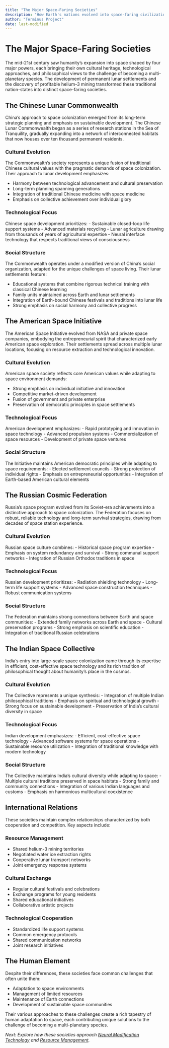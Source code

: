 ```yaml
---
title: "The Major Space-Faring Societies"
description: "How Earth's nations evolved into space-faring civilizations"
author: "Terminus Project"
date: last-modified
---
```


# The Major Space-Faring Societies

The mid-21st century saw humanity's expansion into space shaped by four major powers, each bringing their own cultural heritage, technological approaches, and philosophical views to the challenge of becoming a multi-planetary species. The development of permanent lunar settlements and the discovery of profitable helium-3 mining transformed these traditional nation-states into distinct space-faring societies.

## The Chinese Lunar Commonwealth

China's approach to space colonization emerged from its long-term strategic planning and emphasis on sustainable development. The Chinese Lunar Commonwealth began as a series of research stations in the Sea of Tranquility, gradually expanding into a network of interconnected habitats that now houses over ten thousand permanent residents.

### Cultural Evolution
The Commonwealth's society represents a unique fusion of traditional Chinese cultural values with the pragmatic demands of space colonization. Their approach to lunar development emphasizes:

- Harmony between technological advancement and cultural preservation
- Long-term planning spanning generations
- Integration of traditional Chinese medicine with space medicine
- Emphasis on collective achievement over individual glory

### Technological Focus
Chinese space development prioritizes:
- Sustainable closed-loop life support systems
- Advanced materials recycling
- Lunar agriculture drawing from thousands of years of agricultural expertise
- Neural interface technology that respects traditional views of consciousness

### Social Structure
The Commonwealth operates under a modified version of China's social organization, adapted for the unique challenges of space living. Their lunar settlements feature:

- Educational systems that combine rigorous technical training with classical Chinese learning
- Family units maintained across Earth and lunar settlements
- Integration of Earth-bound Chinese festivals and traditions into lunar life
- Strong emphasis on social harmony and collective progress

## The American Space Initiative

The American Space Initiative evolved from NASA and private space companies, embodying the entrepreneurial spirit that characterized early American space exploration. Their settlements spread across multiple lunar locations, focusing on resource extraction and technological innovation.

### Cultural Evolution
American space society reflects core American values while adapting to space environment demands:

- Strong emphasis on individual initiative and innovation
- Competitive market-driven development
- Fusion of government and private enterprise
- Preservation of democratic principles in space settlements

### Technological Focus
American development emphasizes:
- Rapid prototyping and innovation in space technology
- Advanced propulsion systems
- Commercialization of space resources
- Development of private space ventures

### Social Structure
The Initiative maintains American democratic principles while adapting to space requirements:
- Elected settlement councils
- Strong protection of individual rights
- Emphasis on entrepreneurial opportunities
- Integration of Earth-based American cultural elements

## The Russian Cosmic Federation

Russia's space program evolved from its Soviet-era achievements into a distinctive approach to space colonization. The Federation focuses on robust, reliable technology and long-term survival strategies, drawing from decades of space station experience.

### Cultural Evolution
Russian space culture combines:
- Historical space program expertise
- Emphasis on system redundancy and survival
- Strong communal support networks
- Integration of Russian Orthodox traditions in space

### Technological Focus
Russian development prioritizes:
- Radiation shielding technology
- Long-term life support systems
- Advanced space construction techniques
- Robust communication systems

### Social Structure
The Federation maintains strong connections between Earth and space communities:
- Extended family networks across Earth and space
- Cultural preservation programs
- Strong emphasis on scientific education
- Integration of traditional Russian celebrations

## The Indian Space Collective

India's entry into large-scale space colonization came through its expertise in efficient, cost-effective space technology and its rich tradition of philosophical thought about humanity's place in the cosmos.

### Cultural Evolution
The Collective represents a unique synthesis:
- Integration of multiple Indian philosophical traditions
- Emphasis on spiritual and technological growth
- Strong focus on sustainable development
- Preservation of India's cultural diversity in space

### Technological Focus
Indian development emphasizes:
- Efficient, cost-effective space technology
- Advanced software systems for space operations
- Sustainable resource utilization
- Integration of traditional knowledge with modern technology

### Social Structure
The Collective maintains India's cultural diversity while adapting to space:
- Multiple cultural traditions preserved in space habitats
- Strong family and community connections
- Integration of various Indian languages and customs
- Emphasis on harmonious multicultural coexistence

## International Relations

These societies maintain complex relationships characterized by both cooperation and competition. Key aspects include:

### Resource Management
- Shared helium-3 mining territories
- Negotiated water ice extraction rights
- Cooperative lunar transport networks
- Joint emergency response systems

### Cultural Exchange
- Regular cultural festivals and celebrations
- Exchange programs for young residents
- Shared educational initiatives
- Collaborative artistic projects

### Technological Cooperation
- Standardized life support systems
- Common emergency protocols
- Shared communication networks
- Joint research initiatives

## The Human Element

Despite their differences, these societies face common challenges that often unite them:

- Adaptation to space environments
- Management of limited resources
- Maintenance of Earth connections
- Development of sustainable space communities

Their various approaches to these challenges create a rich tapestry of human adaptation to space, each contributing unique solutions to the challenge of becoming a multi-planetary species.

*Next: Explore how these societies approach [Neural Modification Technology](technology/neural-mod.qmd) and [Resource Management](resources/management.qmd).*